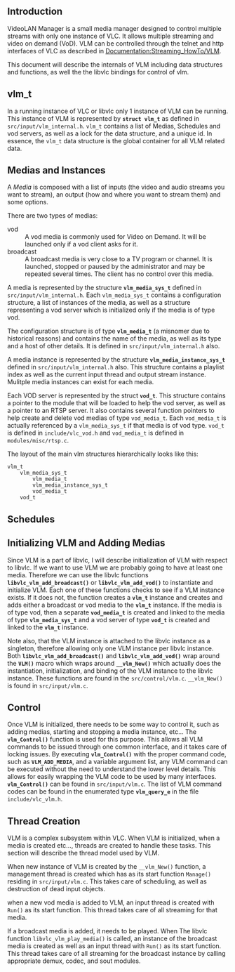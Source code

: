 {{Back to|Hacker Guide}}
==Introduction==
VideoLAN Manager is a small media manager designed to control multiple streams with only one instance of VLC. It allows multiple streaming and video on demand (VoD). VLM can be controlled through the telnet and http interfaces of VLC as described in [[Documentation:Streaming_HowTo/VLM]].

This document will describe the internals of VLM including data structures and functions, as well the the libvlc bindings for control of vlm. 

==vlm_t==

In a running instance of VLC or libvlc only 1 instance of VLM can be running. This instance of VLM is represented by <code>'''struct vlm_t'''</code> as defined in <tt>src/input/vlm_internal.h</tt>. <code>vlm_t</code> contains a list of Medias, Schedules and vod servers, as well as a lock for the data structure, and a unique id. In essence, the <code>vlm_t</code> data structure is the global container for all VLM related data.

==Medias and Instances==

A ''Media'' is composed with a list of inputs (the video and audio streams you want to stream), an output (how and where you want to stream them) and some options.

There are two types of medias:
; vod
: A vod media is commonly used for Video on Demand. It will be launched only if a vod client asks for it.
; broadcast
: A broadcast media is very close to a TV program or channel. It is launched, stopped or paused by the administrator and may be repeated several times. The client has no control over this media.

A media is represented by the structure <code>'''vlm_media_sys_t'''</code> defined in <tt>src/input/vlm_internal.h</tt>. Each <code>vlm_media_sys_t</code> contains a configuration structure, a list of instances of the media, as well as a structure representing a vod server which is initialized only if the media is of type vod.

The configuration structure is of type <code>'''vlm_media_t'''</code> (a misnomer due to historical reasons) and contains the name of the media, as well as its type and a host of other details. It is defined in <tt>src/input/vlm_internal.h</tt> also.

A media instance is represented by the structure <code>'''vlm_media_instance_sys_t'''</code> defined in <tt>src/input/vlm_internal.h</tt> also. This structure contains a playlist index as well as the current input thread and output stream instance. Mulitple media instances can exist for each media.

Each VOD server is represented by the struct <code>'''vod_t'''</code>. This structure contains a pointer to the module that will be loaded to help the vod server, as well as a pointer to an RTSP server. It also contains several function pointers to help create and delete vod medias of type <code>vod_media_t</code>. Each <code>vod_media_t</code> is actually referenced by a <code>vlm_media_sys_t</code> if that media is of vod type. <code>vod_t</code> is defined in <tt>include/vlc_vod.h</tt> and <code>vod_media_t</code> is defined in <tt>modules/misc/rtsp.c</tt>.

The layout of the main vlm structures hierarchically looks like this:
<pre>
vlm_t
    vlm_media_sys_t
        vlm_media_t
        vlm_media_instance_sys_t
        vod_media_t
    vod_t
</pre>

==Schedules==

==Initializing VLM and Adding Medias==

Since VLM is a part of libvlc, I will describe initialization of VLM with respect to libvlc. If we want to use VLM we are probably going to have at least one media. Therefore we can use the libvlc functions <code>'''libvlc_vlm_add_broadcast()'''</code> or <code>'''libvlc_vlm_add_vod()'''</code> to instantiate and initialize VLM. Each one of these functions checks to see if a VLM instance exists. If it does not, the function creates a <code>'''vlm_t'''</code> instance and creates and adds either a broadcast or vod media to the <code>'''vlm_t'''</code> instance. If the media is of type vod, then a separate <code>'''vod_media_t'''</code> is created and linked to the media of type <code>'''vlm_media_sys_t'''</code> and a vod server of type <code>'''vod_t'''</code> is created and linked to the <code>'''vlm_t'''</code> instance.

Note also, that the VLM instance is attached to the libvlc instance as a singleton, therefore allowing only one VLM instance per libvlc instance. Both <code>'''libvlc_vlm_add_broadcast()'''</code> and <code>'''libvlc_vlm_add_vod()'''</code> wrap around the <code>'''VLM()'''</code> macro which wraps around <code>'''__vlm_New()'''</code> which actually does the instantiation, initialization, and binding of the VLM instance to the libvlc instance. These functions are found in the <tt>src/control/vlm.c</tt>. <code>__vlm_New()</code> is found in <tt>src/input/vlm.c</tt>.

==Control==

Once VLM is initialized, there needs to be some way to control it, such as adding medias, starting and stopping a media instance, etc... The <code>'''vlm_Control()'''</code> function is used for this purpose. This allows all VLM commands to be issued through one common interface, and it takes care of locking issues. By executing <code>'''vlm_Control()'''</code> with the proper command code, such as <code>'''VLM_ADD_MEDIA'''</code>, and a variable argument list, any VLM command can be executed without the need to understand the lower level details. This allows for easily wrapping the VLM code to be used by many interfaces. <code>'''vlm_Control()'''</code> can be found in <tt>src/input/vlm.c</tt>. The list of VLM command codes can be found in the enumerated type <code>'''vlm_query_e'''</code> in the file <tt>include/vlc_vlm.h</tt>.

==Thread Creation==

VLM is a complex subsystem within VLC. When VLM is initialized, when a media is created etc…, threads are created to handle these tasks. This section will describe the thread model used by VLM.

When new instance of VLM is created by the <code>__vlm_New()</code> function, a management thread is created which has as its start function <code>Manage()</code> residing in <tt>src/input/vlm.c</tt>. This takes care of scheduling, as well as destruction of dead input objects.

when a new vod media is added to VLM, an input thread is created with <code>Run()</code> as its start function. This thread takes care of all streaming for that media.

If a broadcast media is added, it needs to be played. When The libvlc function <code>libvlc_vlm_play_media()</code> is called, an instance of the broadcast media is created as well as an input thread with <code>Run()</code> as its start function. This thread takes care of all streaming for the broadcast instance by calling appropriate demux, codec, and sout modules.

{{Hacker_Guide}}